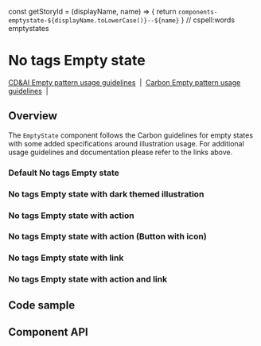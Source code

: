 const getStoryId = (displayName, name) => {
    return `components-emptystate-${displayName.toLowerCase()}--${name}`
  }
// cspell:words emptystates

# No tags Empty state

[CD&AI Empty pattern usage guidelines](https://pages.github.ibm.com/cdai-design/pal/patterns/empty-state/usage/)
&nbsp;|&nbsp;
[Carbon Empty pattern usage guidelines](https://www.carbondesignsystem.com/patterns/empty-states-pattern/)
&nbsp;|&nbsp;

## Overview

The `EmptyState` component follows the Carbon guidelines for empty states with
some added specifications around illustration usage. For additional usage
guidelines and documentation please refer to the links above.

### Default No tags Empty state

<Canvas>
  <Story id={getStoryId(NoTagsEmptyState.displayName, 'default')} />
</Canvas>

### No tags Empty state with dark themed illustration

<Canvas>
  <Story
    id={getStoryId(NoTagsEmptyState.displayName, 'with-dark-mode-illustration')}
  />
</Canvas>

### No tags Empty state with action

<Canvas>
  <Story id={getStoryId(NoTagsEmptyState.displayName, 'with-action')} />
</Canvas>

### No tags Empty state with action (Button with icon)

<Canvas>
  <Story
    id={getStoryId(NoTagsEmptyState.displayName, 'with-action-icon-button')}
  />
</Canvas>

### No tags Empty state with link

<Canvas>
  <Story id={getStoryId(NoTagsEmptyState.displayName, 'with-link')} />
</Canvas>

### No tags Empty state with action and link

<Canvas>
  <Story
    id={getStoryId(NoTagsEmptyState.displayName, 'with-action-and-link')}
  />
</Canvas>

## Code sample

<CodesandboxLink exampleDirectory="EmptyStates" />

## Component API

<ArgsTable />
